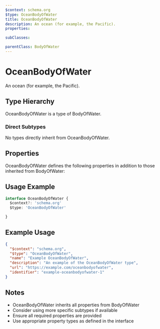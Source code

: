 ```yaml
---
$context: schema.org
$type: OceanBodyOfWater
title: OceanBodyOfWater
description: An ocean (for example, the Pacific).
properties:

subClasses:

parentClass: BodyOfWater
---
```


# OceanBodyOfWater

An ocean (for example, the Pacific).

## Type Hierarchy

OceanBodyOfWater is a type of BodyOfWater.

### Direct Subtypes

No types directly inherit from OceanBodyOfWater.

## Properties

OceanBodyOfWater defines the following properties in addition to those inherited from BodyOfWater:



## Usage Example

```typescript
interface OceanBodyOfWater {
  $context?: 'schema.org'
  $type: 'OceanBodyOfWater'

}
```

## Example Usage

```json
{
  "$context": "schema.org",
  "$type": "OceanBodyOfWater",
  "name": "Example OceanBodyOfWater",
  "description": "An example of the OceanBodyOfWater type",
  "url": "https://example.com/oceanbodyofwater",
  "identifier": "example-oceanbodyofwater-1"
}
```

## Notes

- OceanBodyOfWater inherits all properties from BodyOfWater
- Consider using more specific subtypes if available
- Ensure all required properties are provided
- Use appropriate property types as defined in the interface
